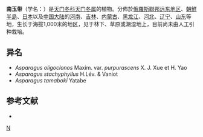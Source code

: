 {{speciesbox
| genus = Asparagus
| species = oligoclonos
| authority = Maxim., 1859
| synonyms = 见正文
}}

'''南玉带'''（学名：{{lang|la|''Asparagus oligoclonos''}}）是[[天门冬科|天门冬科]][[天门冬属|天门冬属]]的植物。分佈於[[俄羅斯聯邦|俄羅斯聯邦]][[遠東聯邦管區|远东地区]]、[[朝鮮半島|朝鮮半島]]、[[日本|日本]]以及[[中国大陆|中国大陆]]的[[河南|河南]]、[[吉林|吉林]]、[[内蒙古|内蒙古]]、[[黑龙江|黑龙江]]、[[河北|河北]]、[[辽宁|辽宁]]、[[山东|山东]]等地，生长于海拔1,000米的地区，见于林下、草原或潮湿地上，目前尚未由人工引种栽培。

== 异名 ==
* ''Asparagus oligoclonos'' Maxim. var. ''purpurascens'' X. J. Xue et H. Yao
* ''Asparagus stachyphyllus'' H.Lév. & Vaniot
* ''Asparagus tamaboki'' Yatabe

== 参考文献 ==
<div class="references-small">
* {{cite web| url =http://www.bioinfo.cn/db05/KmzwSpecies.php?action=view&id=1927| title =南玉带| work =《中国高等植物数据库全库》| publisher =中国科学院微生物研究所| author =昆明植物研究所| accessdate =2009-02-22| deadurl =yes| archiveurl =https://web.archive.org/web/20160305025937/http://www.bioinfo.cn/db05/KmzwSpecies.php?action=view&id=1927| archivedate =2016-03-05}}
</div>
{{Taxonbar|from=Q10908702}}

[[Category:天门冬属|N]]